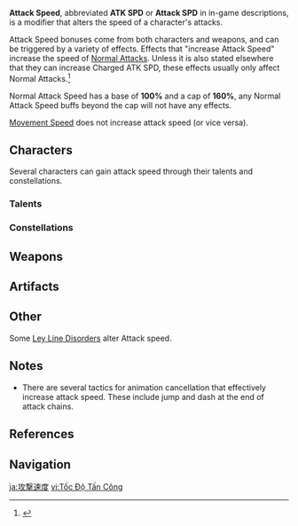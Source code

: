 {{Terminology Infobox
|type         = Attributes
}}
'''Attack Speed''', abbreviated '''ATK SPD''' or '''Attack SPD''' in in-game descriptions, is a modifier that alters the speed of a character's attacks.

Attack Speed bonuses come from both characters and weapons, and can be triggered by a variety of effects. Effects that "increase Attack Speed" increase the speed of [[Normal Attacks]]. Unless it is also stated elsewhere that they can increase Charged ATK SPD, these effects usually only affect Normal Attacks.<ref>{{Ref/Loading|Others|Combat}}</ref>

Normal Attack Speed has a base of '''100%''' and a cap of '''160%''', any Normal Attack Speed buffs beyond the cap will not have any effects.

[[Movement Speed]] does not increase attack speed (or vice versa).

==Characters==
Several characters can gain attack speed through their talents and constellations.

===Talents===
{{Talents by Category Table|ATK SPD Talents}}

===Constellations===
{{Constellations by Category Table|ATK SPD Constellations}}

==Weapons==
{{Weapons by Category Table|ATK SPD Passive Weapons}}

==Artifacts==
{{Artifacts by Category Table|Attack SPD Increase Artifacts}}

==Other==
Some [[Ley Line Disorders]] alter Attack speed.

==Notes==
* There are several tactics for animation cancellation that effectively increase attack speed. These include jump and dash at the end of attack chains.

==References==
{{Reflist}}

==Navigation==
{{Attribute Navbox}}

[[Category:ATK SPD| ]]

[[ja:攻撃速度]]
[[vi:Tốc Độ Tấn Công]]